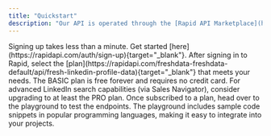 ```yaml
---
title: "Quickstart"
description: "Our API is operated through the [Rapid API Marketplace](https://rapidapi.com/), where payments and API calls are seamlessly managed by the platform."
---
```


<Steps>
  <Step title="Register an Account with Rapid">
    Signing up takes less than a minute. Get started [here](https://rapidapi.com/auth/sign-up){target="_blank"}.
  </Step>

  <Step title="Choose the Right Plan for Your Business">
    After signing in to Rapid, select the [plan](https://rapidapi.com/freshdata-freshdata-default/api/fresh-linkedin-profile-data){target="_blank"} that meets your needs. The BASIC plan is free forever and requires no credit card. For advanced LinkedIn search capabilities (via Sales Navigator), consider upgrading to at least the PRO plan.
  </Step>

  <Step title="Test It Out">
    Once subscribed to a plan, head over to the playground to test the endpoints. The playground includes sample code snippets in popular programming languages, making it easy to integrate into your projects.
  </Step>
</Steps>
